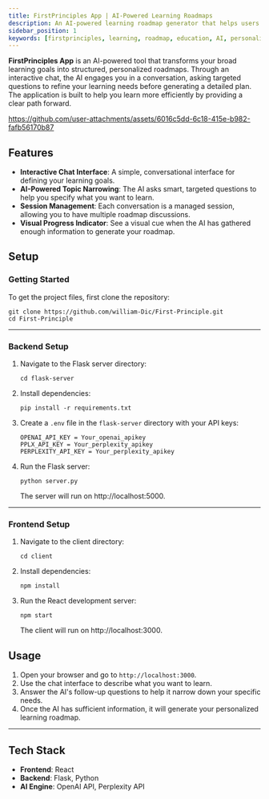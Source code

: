 ```yaml
---
title: FirstPrinciples App | AI-Powered Learning Roadmaps 
description: An AI-powered learning roadmap generator that helps users identify specific learning topics and provides personalized learning plans. 
sidebar_position: 1 
keywords: [firstprinciples, learning, roadmap, education, AI, personalized, Flask, React, OpenAI, Perplexity]
---
```


**FirstPrinciples App** is an AI-powered tool that transforms your broad learning goals into structured, personalized roadmaps. Through an interactive chat, the AI engages you in a conversation, asking targeted questions to refine your learning needs before generating a detailed plan. The application is built to help you learn more efficiently by providing a clear path forward.

https://github.com/user-attachments/assets/6016c5dd-6c18-415e-b982-fafb56170b87

## Features

  * **Interactive Chat Interface**: A simple, conversational interface for defining your learning goals.
  * **AI-Powered Topic Narrowing**: The AI asks smart, targeted questions to help you specify what you want to learn.
  * **Session Management**: Each conversation is a managed session, allowing you to have multiple roadmap discussions.
  * **Visual Progress Indicator**: See a visual cue when the AI has gathered enough information to generate your roadmap.

## Setup

### Getting Started

To get the project files, first clone the repository:

```
git clone https://github.com/william-Dic/First-Principle.git
cd First-Principle
```

-----

### Backend Setup

1.  Navigate to the Flask server directory:
    ```
    cd flask-server
    ```
2.  Install dependencies:
    ```
    pip install -r requirements.txt
    ```
3.  Create a `.env` file in the `flask-server` directory with your API keys:
    ```
    OPENAI_API_KEY = Your_openai_apikey
    PPLX_API_KEY = Your_perplexity_apikey
    PERPLEXITY_API_KEY = Your_perplexity_apikey
    ```
4.  Run the Flask server:
    ```
    python server.py
    ```
    The server will run on http://localhost:5000.

-----

### Frontend Setup

1.  Navigate to the client directory:
    ```
    cd client
    ```
2.  Install dependencies:
    ```
    npm install
    ```
3.  Run the React development server:
    ```
    npm start
    ```
    The client will run on http://localhost:3000.

## Usage

1.  Open your browser and go to `http://localhost:3000`.
2.  Use the chat interface to describe what you want to learn.
3.  Answer the AI's follow-up questions to help it narrow down your specific needs.
4.  Once the AI has sufficient information, it will generate your personalized learning roadmap.

-----

## Tech Stack

  * **Frontend**: React
  * **Backend**: Flask, Python
  * **AI Engine**: OpenAI API, Perplexity API
